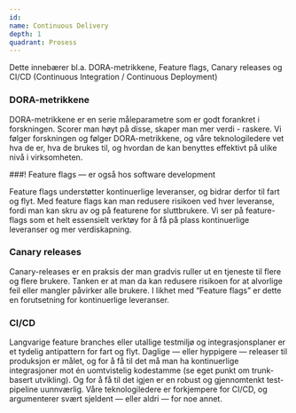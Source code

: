 ```yaml
---
id:
name: Continuous Delivery
depth: 1
quadrant: Prosess
---
```


Dette innebærer bl.a. DORA-metrikkene, Feature flags, Canary releases og CI/CD (Continuous Integration / Continuous Deployment)

### DORA-metrikkene

DORA-metrikkene er en serie måleparametre som er godt forankret i forskningen.
Scorer man høyt på disse, skaper man mer verdi - raskere.
Vi følger forskningen og følger DORA-metrikkene, og våre teknologiledere vet hva de er, hva de brukes til, og hvordan de kan benyttes effektivt på ulike nivå i virksomheten.

###! Feature flags — er også hos software development

Feature flags understøtter kontinuerlige leveranser, og bidrar derfor til fart og flyt.
Med feature flags kan man redusere risikoen ved hver leveranse, fordi man kan skru av og på featurene for sluttbrukere.
Vi ser på feature-flags som et helt essensielt verktøy for å få på plass kontinuerlige leveranser og mer verdiskapning.

### Canary releases

Canary-releases er en praksis der man gradvis ruller ut en tjeneste til flere og flere brukere.
Tanken er at man da kan redusere risikoen for at alvorlige feil eller mangler påvirker alle brukere.
I likhet med “Feature flags” er dette en forutsetning for kontinuerlige leveranser.

### CI/CD

Langvarige feature branches eller utallige testmiljø og integrasjonsplaner er et tydelig antipattern for fart og flyt.
Daglige — eller hyppigere — releaser til produksjon er målet, og for å få til det må man ha kontinuerlige integrasjoner mot én uomtvistelig kodestamme (se eget punkt om trunk-basert utvikling).
Og for å få til det igjen er en robust og gjennomtenkt test-pipeline uunnværlig.
Våre teknologiledere er forkjempere for CI/CD, og argumenterer svært sjeldent — eller aldri — for noe annet.
